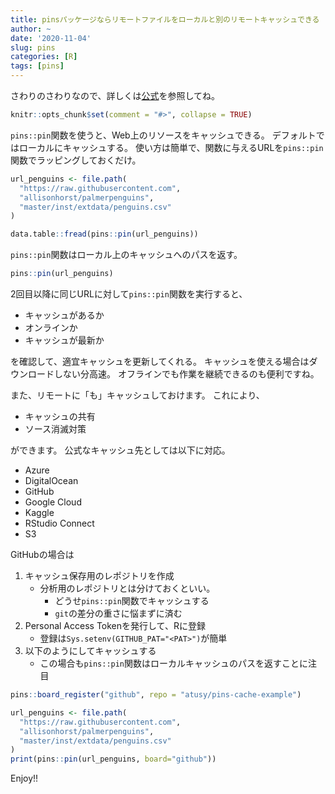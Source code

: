 ```yaml
---
title: pinsパッケージならリモートファイルをローカルと別のリモートキャッシュできる
author: ~
date: '2020-11-04'
slug: pins
categories: [R]
tags: [pins]
---
```


さわりのさわりなので、詳しくは[公式](https://pins.rstudio.com/)を参照してね。

```r
knitr::opts_chunk$set(comment = "#>", collapse = TRUE)
```

`pins::pin`関数を使うと、Web上のリソースをキャッシュできる。
デフォルトではローカルにキャッシュする。
使い方は簡単で、関数に与えるURLを`pins::pin`関数でラッピングしておくだけ。

```r
url_penguins <- file.path(
  "https://raw.githubusercontent.com",
  "allisonhorst/palmerpenguins",
  "master/inst/extdata/penguins.csv"
)

data.table::fread(pins::pin(url_penguins))
```

`pins::pin`関数はローカル上のキャッシュへのパスを返す。

```r
pins::pin(url_penguins)
```

2回目以降に同じURLに対して`pins::pin`関数を実行すると、

- キャッシュがあるか
- オンラインか
- キャッシュが最新か

を確認して、適宜キャッシュを更新してくれる。
キャッシュを使える場合はダウンロードしない分高速。
オフラインでも作業を継続できるのも便利ですね。

また、リモートに「も」キャッシュしておけます。
これにより、

- キャッシュの共有
- ソース消滅対策

ができます。
公式なキャッシュ先としては以下に対応。

- Azure
- DigitalOcean
- GitHub
- Google Cloud
- Kaggle
- RStudio Connect
- S3

GitHubの場合は

1. キャッシュ保存用のレポジトリを作成
    - 分析用のレポジトリとは分けておくといい。
        - どうせ`pins::pin`関数でキャッシュする
        - `git`の差分の重さに悩まずに済む
1. Personal Access Tokenを発行して、Rに登録
    - 登録は`Sys.setenv(GITHUB_PAT="<PAT>")`が簡単
1. 以下のようにしてキャッシュする
    - この場合も`pins::pin`関数はローカルキャッシュのパスを返すことに注目

```r
pins::board_register("github", repo = "atusy/pins-cache-example")

url_penguins <- file.path(
  "https://raw.githubusercontent.com",
  "allisonhorst/palmerpenguins",
  "master/inst/extdata/penguins.csv"
)
print(pins::pin(url_penguins, board="github"))
```

Enjoy!!
